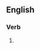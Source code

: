 ==English==

===Verb===
{{head|en|verb form}}

# {{present participle of|deliberate|lang=en|nocat=1}}